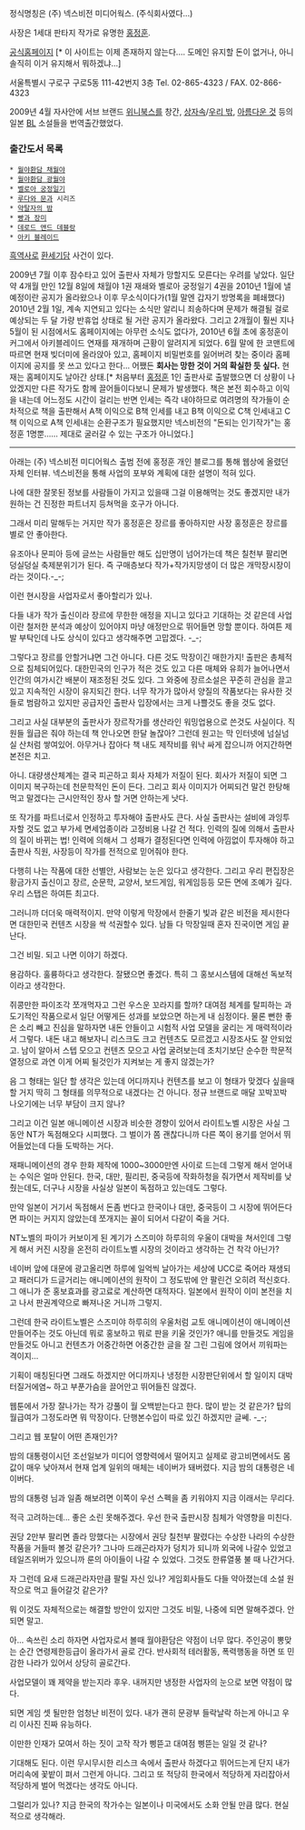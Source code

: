 정식명칭은 (주) 넥스비전 미디어웍스. (주식회사였다...)

사장은 1세대 판타지 작가로 유명한 [[홍정훈]].

[http://www.nexvision.kr/ 공식홈페이지] [* 이 사이트는 이제 존재하지 않는다.... 도메인 유지할 돈이 없거나, 아니 솔직히 이거 유지해서 뭐하겠냐...]

서울특별시 구로구 구로5동 111-42번지 3층
Tel. 02-865-4323 / FAX. 02-866-4323

2009년 4월 자사안에 서브 브랜드 [[위니북스]]를 창간, [[상자속]]/[[우리 밖]], [[아름다운 것]] 등의 일본 [[BL]] 소설들을 번역출간했었다.


=== 출간도서 목록 ===
 * [[월야환담 채월야]]
 * [[월야환담 광월야]]
 * [[벨로아 궁정일기]]
 * [[루다와 문과]] 시리즈
 * [[약탈자의 밤]]
 * [[빵과 장미]]
 * [[데로드 앤드 데블랑]]
 * [[아키 블레이드]]


[[흑역사]]로 [[환세기담]] 사건이 있다.

2009년 7월 이후 잠수타고 있어 출판사 자체가 망할지도 모른다는 우려를 낳았다. 
일단 약 4개월 만인 12월 8일에 채월야 1권 재쇄와 벨로아 궁정일기 4권을 2010년 1월에 낼 예정이란 공지가 올라왔으나 이후 무소식이다가(1월 말엔 갑자기 방명록을 폐쇄했다) 2010년 2월 1일, 계속 지연되고 있다는 소식만 알리니 죄송하다며 문제가 해결될 걸로 예상되는 두 달 가량 반휴업 상태로 될 거란 공지가 올라왔다. 그리고 2개월이 훨씬 지나 5월이 된 시점에서도 홈페이지에는 아무런 소식도 없다가, 2010년 6월 초에 홍정훈이 커그에서 아키블레이드 연재를 재개하며 근황이 알려지게 되었다. 6월 말에 한 코맨트에 따르면 현재 빚더미에 올라앉아 있고, 홈페이지 비밀번호를 잃어버려 찾는 중이라 홈페이지에 공지를 못 쓰고 있다고 한다...
어쨌든 '''회사는 망한 것이 거의 확실한 듯 싶다.''' 현재는 홈페이지도 날아간 상태.[* 처음부터 [[홍정훈]] 1인 출판사로 출발했으면 더 상황이 나았겠지만 다른 작가도 함께 끌어들이다보니 문제가 발생했다. 책은 본전 회수하고 이익을 내는데 어느정도 시간이 걸리는 반면 인세는 즉각 내야하므로 여려명의 작가들이 순차적으로 책을 출판해서 A책 이익으로 B책 인세를 내고 B책 이익으로 C책 인세내고 C책 이익으로 A책 인세내는 순환구조가 필요했지만 넥스비전의 "돈되는 인기작가"는 홍정훈 1명뿐...... 제대로 굴러갈 수 있는 구조가 아니었다.]

----
아래는 (주) 넥스비전 미디어웍스 출범 전에 홍정훈 개인 블로그를 통해 웹상에 올렸던 자체 인터뷰. 넥스비전을 통해 사업의 포부와 계획에 대한 설명이 적혀 있다.


{{{#0000ff [Q]'''요즘 국내 판타지 작가들 등처 먹는 건 필수라던데?'''}}}

나에 대한 잘못된 정보를 사람들이 가지고 있을때 그걸 이용해먹는 것도 좋겠지만 내가 원하는 건 진정한 파트너지 등쳐먹을 호구가 아니다.

그래서 미리 말해두는 거지만 작가 홍정훈은 장르를 좋아하지만 사장 홍정훈은 장르를 별로 안 좋아한다.


{{{#0000ff [Q]'''왜 안좋아하는데?'''}}}
유조아나 문피아 등에 글쓰는 사람들만 해도 십만명이 넘어가는데 책은 칠천부 팔리면 덩실덩실 축제분위기가 된다.
즉 구매층보다 작가+작가지망생이 더 많은 개막장시장이라는 것이다.-_-;

이런 현시장을 사업자로서 좋아할리가 있나.

다들 내가 작가 출신이라 장르에 무한한 애정을 지니고 있다고 기대하는 것 같은데 사업이란 철저한 분석과 예상이 있어야지 마냥 애정만으로 뛰어들면 망할 뿐이다.
하여튼 제발 부탁인데 나도 상식이 있다고 생각해주면 고맙겠다. -_-;


{{{#0000ff [Q] '''그럼 장르 안할건가?'''}}}

그렇다고 장르를 안할거냐면 그건 아니다.
다른 것도 막장이긴 매한가지! 출판은 총체적으로 침체되어있다.
대한민국의 인구가 적은 것도 있고 다른 매체와 유희가 늘어나면서 인간의 여가시간 배분이 재조정된 것도 있다.
그 와중에 장르소설은 꾸준히 관심을 끌고 있고 지속적인 시장이 유지되긴 한다.
너무 작가가 많아서 양질의 작품보다는 유사한 것들로 범람하고 있지만 공급자인 출판사 입장에서는 크게 나쁠것도 좋을 것도 없다.

그리고 사실 대부분의 출판사가 장르작가를 생산라인 워밍업용으로 쓴것도 사실이다.
직원들 월급은 줘야 하는데 책 안나오면 한달 놀잖아?
그런데 원고는 막 인터넷에 넘실넘실 산처럼 쌓여있어.
아무거나 잡아다 책 내도 제작비를 워낙 싸게 잡으니까 어지간하면 본전은 치고.


{{{#0000ff [Q] '''그럼 당신도 작가들 등쳐먹을 셈인가?'''}}}

아니.
대량생산체계는 결국 피곤하고 회사 자체가 저질이 된다.
회사가 저질이 되면 그 이미지 복구하는데 천문학적인 돈이 든다.
그리고 회사 이미지가 어찌되건 말건 한탕해먹고 말겠다는 근시안적인 장사 할 거면 안하는게 낫다.

또 작가를 파트너로서 인정하고 투자해야 출판사도 큰다.
사실 출판사는 설비에 과잉투자할 것도 없고 부가세 면세업종이라 고정비용 나갈 건 적다.
인력의 질에 의해서 출판사의 질이 바뀌는 법!
인력에 의해서 그 성패가 결정된다면 인력에 아낌없이 투자해야 하고 출판사 직원, 사장등이 작가를 전적으로 믿어줘야 한다.

다행히 나는 작품에 대한 선별안, 사람보는 눈은 있다고 생각한다.
그리고 우리 편집장은 황금가지 출신이고 장르, 순문학, 교양서, 보드게임, 워게임등등 모든 면에 조예가 깊다.
우리 스탭은 하여튼 최고다.


{{{#0000ff [Q] '''그래도 시장이 막장이라며?'''}}}

그러니까 더더욱 매력적이지.
만약 이렇게 막장에서 한줄기 빛과 같은 비전을 제시한다면 대한민국 컨텐츠 시장을 싹 석권할수 있다.
남들 다 막장일때 혼자 진국이면 게임 끝난다.


{{{#0000ff '''[Q] 어떤 비전을 제시할건데?'''}}}

그건 비밀. 되고 나면 이야기 하겠다.


{{{#0000ff '''[Q] 시드노벨에 대해서 어떻게 생각하나?'''}}}

용감하다. 훌륭하다고 생각한다. 잘됐으면 좋겠다. 특히 그 홍보시스템에 대해선 독보적이라고 생각한다.


{{{#0000ff [Q] '''먼저 시장 선점해서 잘나가는데 고꾸라지라고 고사지내는 게 아니라?'''}}}

쥐콩만한 파이조각 쪼개먹자고 그런 우스운 꼬라지를 할까?
대여점 체계를 탈피하는 과도기적인 작품으로서 일단 어떻게든 성과를 보았으면 하는게 내 심정이다.
물론 뻔한 좋은 소리 빼고 진심을 말하자면 내돈 안들이고 시험적 사업 모델을 굴리는 게 매력적이라서 그렇다.
내돈 내고 해보자니 리스크도 크고 컨텐츠도 모르겠고 시장조사도 잘 안되었고.
남이 알아서 스텝 모으고 컨텐츠 모으고 사업 굴려보는데 초치기보단 순수한 학문적 열정으로 과연 이게 어찌 될것인가 지켜보는 게 좋지 않겠는가?


{{{#0000ff [Q] '''그것과 별개로 당신, 라이트노벨을 할 생각은 있나?'''}}}

음 그 형태는 일단 할 생각은 있는데 어디까지나 컨텐츠를 보고 이 형태가 맞겠다 싶을때 할 거지 딱히 그 형태를 의무적으로 내겠다는 건 아니다.
정규 브랜드로 매달 꼬박꼬박 나오기에는 너무 부담이 크지 않나?

그리고 이건 일본 애니메이션 시장과 비슷한 경향이 있어서 라이트노벨 시장은 사실 그동안 NT가 독점해오다 시피했다.
그 벌이가 쫌 괜찮다니까 다른 쪽이 용기를 얻어서 뛰어들었는데  다들 도박하는 거다.

재패니메이션의 경우 한화 제작에 1000~3000만엔 사이로 드는데 그렇게 해서 얻어내는 수익은 얼마 안된다.
한국, 대만, 필리핀, 중국등에 작화하청을 줘가면서 제작비를 낮췄는데도, 더구나 시장을 사실상 일본이 독점하고 있는데도 그렇다.

만약 일본이 거기서 독점해서 돈좀 번다고 한국이나 대만, 중국등이 그 시장에 뛰어든다면 파이는 커지지 않았는데 쪼개지는 꼴이 되어서 다같이 죽을 거다.

NT노벨의 파이가 커보이게 된 계기가 스즈미야 하루히의 우울이 대박을 쳐서인데 그렇게 해서 커진 시장을 온전히 라이트노벨 시장의 것이라고 생각하는 건 착각 아닌가?

네이버 앞에 대문에 광고올리면 하루에 일억씩 날아가는 세상에 UCC로 죽어라 재생되고 패러디가 드글거리는 애니메이션의 원작이 그 정도밖에 안 팔린건 오히려 적신호다.
그 애니가 준 홍보효과를 광고료로 계산하면 대적자다.
일본에서 원작이 이미 본전을 치고 나서 판권계약으로 빠져나온 거니까 그렇지.

그런데 한국 라이트노벨은 스즈미야 하루히의 우울처럼 교토 애니메이션이 애니메이션 만들어주는 것도 아닌데 뭐로 홍보하고 뭐로 판을 키울 것인가?
애니를 만들것도 게임을 만들것도 아니고 컨텐츠가 어중간하면 어중간한 글을 잘 그린 그림에 얹어서 끼워파는 격이지...

기획이 매칭된다면 그래도 하겠지만 어디까지나 냉정한 시장판단위에서 할 일이지 대박터질거에염~ 하고 부푼가슴을 끌어안고 뛰어들진 않겠다.


{{{#0000ff [Q] '''포탈등에 웹툰처럼 공짜로 소설을 볼수 있으면서 포탈에 보상을 받는 시스템은 어떠한가? 꼭 공짜로 보고 싶다는 게 아니라 그런 시스템이 긍정적인 피드백으로 작가에게도 좋은 영향을 줄수 있을 것 같은데?'''}}}

웹툰에서 가장 잘나가는 작가 강풀이 월 오백받는다고 한다. 많이 받는 것 같은가?
탑의 월급여가 그정도라면 뭐 막장이다.
단행본수입이 따로 있긴 하겠지만 글쎄. -_-;

그리고 웹 포탈이 어떤 존재인가?

밤의 대통령이시던 조선일보가 미디어 영향력에서 떨어지고 실제로 광고비면에서도 몸값이 매우 낮아져서 현재 업계 일위의 매체는 네이버가 돼버렸다.
지금 밤의 대통령은 네이버다.

밤의 대통령 님과 일좀 해보려면 이쪽이 우선 스펙을 좀 키워야지 지금 이래서는 무리다.


{{{#0000ff [Q] '''해외 진출같은 건 고려해보는가?'''}}}

적극 고려하는데... 좋은 소린 못해주겠다.
우선 한국 출판시장 침체가 악영향을 미친다.

권당 2만부 팔리면 졸라 망했다는 시장에서 권당 칠천부 팔렸다는 수상한 나라의 수상한 작품을 거들떠 볼것 같은가?
그나마 드래곤라자가 덩치가 되니까 외국에 나갈수 있었고 테일즈위버가 있으니까 룬의 아이들이 나갈 수 있었다.
그것도 한류열풍 불 때 나간거다.

자 그런데 요새 드래곤라자만큼 팔릴 자신 있나?
게임회사들도 다들 약아졌는데 소설 원작으로 먹고 들어갈것 같은가?

뭐 이것도 자체적으로는 해결할 방안이 있지만 그것도 비밀, 나중에 되면 말해주겠다. 안되면 말고.


{{{#0000ff [Q] '''그래도 니 글인데 월야환담은 뭔가 대책이 있는 거 아니냐?'''}}}

아... 속쓰린 소리 하자면 사업자로서 볼때 월야환담은 약점이 너무 많다.
주인공이 뽕맞는 순간 연령제한등급이 올라가서 골로 간다.
반사회적 테러활동, 폭력행동을 하면 또 민감한 나라가 있어서 상당히 골로간다.

사업모델이 꽤 제약을 받는지라 후우. 내꺼지만 냉정한 사업자의 눈으로 보면 약점이 많다.


{{{#0000ff [Q] '''이야기 하는게 좀 암울한데 정말 뭔가 비책이 있냐?'''}}}

되면 게임 셋 될만한 엄청난 비전이 있다.
내가 괜히 문광부 들락날락 하는게 아니고 우리 이사진 진짜 유능하다.

이만한 인재가 모여서 하는 짓이 고작 작가 삥뜯고 대여점 삥뜯는 일일 것 같나?

기대해도 된다.
이런 무시무시한 리스크 속에서 출판사 하겠다고 뛰어드는게 단지 내가 머리속에 꽃밭이 펴서 그런게 아니다.
그리고 또 적당히 한국에서 적당하게 자리잡아서 적당하게 벌어 먹겠다는 생각도 아니다.


{{{#0000ff [Q] '''뭔지 모르겠지만 그 비전이 달성되면 그럼 마법처럼 만사해결에 모두 잘먹고 잘살게 되냐?'''}}}

그럴리가 있나?
지금 한국의 작가수는 일본이나 미국에서도 소화 안될 만큼 많다.
현실적으로 생각해라.
